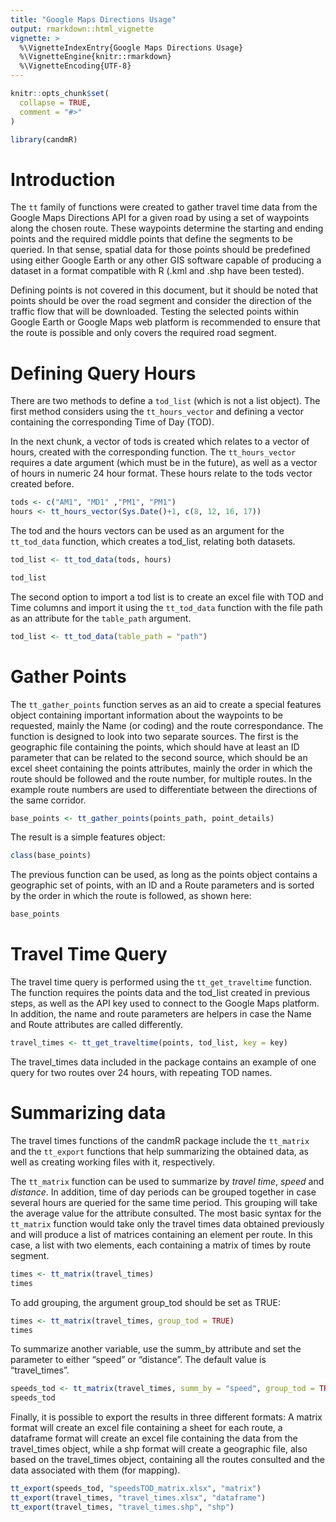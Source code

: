 ```yaml
---
title: "Google Maps Directions Usage"
output: rmarkdown::html_vignette
vignette: >
  %\VignetteIndexEntry{Google Maps Directions Usage}
  %\VignetteEngine{knitr::rmarkdown}
  %\VignetteEncoding{UTF-8}
---
```


```r
knitr::opts_chunk$set(
  collapse = TRUE,
  comment = "#>"
)
```

```r
library(candmR)
```

# Introduction

The `tt` family of functions were created to gather travel time data from
the Google Maps Directions API for a given road by using a set of 
waypoints along the chosen route. These waypoints determine the starting and
ending points and the required middle points that define the segments to be
queried. In that sense, spatial data for those points should be predefined
using either Google Earth or any other GIS software capable of producing a 
dataset in a format compatible with R (.kml and .shp have been tested).

Defining points is not covered in this document, but it should be noted that
points should be over the road segment and consider the direction of the 
traffic flow that will be downloaded. Testing the selected points within Google
Earth or Google Maps web platform is recommended to ensure that the route is
possible and only covers the required road segment.

# Defining Query Hours

There are two methods to define a `tod_list` (which is not a list object). The 
first method considers using the `tt_hours_vector` and defining a vector containing
the corresponding Time of Day (TOD). 

In the next chunk, a vector of tods is created which relates to a vector of hours,
created with the corresponding function. The `tt_hours_vector` requires a date
argument (which must be in the future), as well as a vector of hours in numeric 24
hour format. These hours relate to the tods vector created before.

```r
tods <- c("AM1", "MD1" ,"PM1", "PM1")
hours <- tt_hours_vector(Sys.Date()+1, c(8, 12, 16, 17))

```

The tod and the hours vectors can be used as an argument for the `tt_tod_data` 
function, which creates a tod_list, relating both datasets.

```r
tod_list <- tt_tod_data(tods, hours)

tod_list
```

The second option to import a tod list is to create an excel file with TOD and
Time columns and import it using the `tt_tod_data` function with the file path as
an attribute for the `table_path` argument.

```r
tod_list <- tt_tod_data(table_path = "path")

```

# Gather Points

The `tt_gather_points` function serves as an aid to create a special features object
containing important information about the waypoints to be requested, mainly the
Name (or coding) and the route correspondance. The function is designed to look
into two separate sources. The first is the geographic file containing the points,
which should have at least an ID parameter that can be related to the second source,
which should be an excel sheet containing the points attributes, mainly the order in
which the route should be followed and the route number, for multiple routes. In the
example route numbers are used to differentiate between the directions of the same
corridor.

```r

base_points <- tt_gather_points(points_path, point_details)

```

The result is a simple features object:

```r

class(base_points)

```

The previous function can be used, as long as the points object contains a geographic 
set of points, with an ID and a Route parameters and is sorted by the order in which
the route is followed, as shown here:

```r

base_points

```

# Travel Time Query

The travel time query is performed using the `tt_get_traveltime` function. The
function requires the points data and the tod_list created in previous steps,
as well as the API key used to connect to the Google Maps platform. In addition,
the name and route parameters are helpers in case the Name and Route attributes
are called differently.

```r

travel_times <- tt_get_traveltime(points, tod_list, key = key)

```

The travel_times data included in the package contains an example of one query for
two routes over 24 hours, with repeating TOD names.

# Summarizing data

The travel times functions of the candmR package include the `tt_matrix` and the
`tt_export` functions that help summarizing the obtained data, as well as 
creating working files with it, respectively.

The `tt_matrix` function can be used to summarize by *travel time*, *speed*
and *distance*. In addition, time of day periods can be grouped together in case
several hours are queried for the same time period. This grouping will take the
average value for the attribute consulted.
The most basic syntax for the `tt_matrix` function would take only the travel times
data obtained previously and will produce a list of matrices containing an 
element per route. In this case, a list with two elements, each containing a matrix
of times by route segment.

```r

times <- tt_matrix(travel_times)
times

```

To add grouping, the argument group_tod should be set as TRUE:

```r

times <- tt_matrix(travel_times, group_tod = TRUE)
times

```

To summarize another variable, use the summ_by attribute and set the parameter to 
either "speed" or "distance". The default value is "travel_times".

```r

speeds_tod <- tt_matrix(travel_times, summ_by = "speed", group_tod = TRUE)
speeds_tod

```

Finally, it is possible to export the results in three different formats:
A matrix format will create an excel file containing a sheet for each route,
a dataframe format will create an excel file containing the data from the 
travel_times object, while a shp format will create a geographic file, also
based on the travel_times object, containing all the routes consulted and the
data associated with them (for mapping).

```r

tt_export(speeds_tod, "speedsTOD_matrix.xlsx", "matrix")
tt_export(travel_times, "travel_times.xlsx", "dataframe")
tt_export(travel_times, "travel_times.shp", "shp")

```

